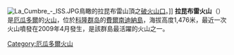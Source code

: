{{NoteTA
|1=zh-hans:科隆群岛;zh-hk:加拉帕戈斯群島;zh-tw:加拉巴哥群島;
}}
[[Image:La_Cumbre_-_ISS.JPG|right]]鳥瞰的拉昆布雷山頂之[[破火山口|破火山口]]。]]
'''拉昆布雷火山'''（{{lang-es|La Cumbre}}）是[[厄瓜多爾|厄瓜多爾]]的[[火山|火山]]，位於[[科隆群岛|科隆群岛]]的[[費爾南迪納島|費爾南迪納島]]，海拔高度1,476米，最近一次火山噴發在2009年4月發生，是該群島最活躍的火山之一。

{{coord|1|18|38|S|90|25|59|W|source:nnwiki_region:EC_type:mountain|display=title}}

{{Ecuador-geo-stub}}
[[Category:厄瓜多爾火山|Category:厄瓜多爾火山]]